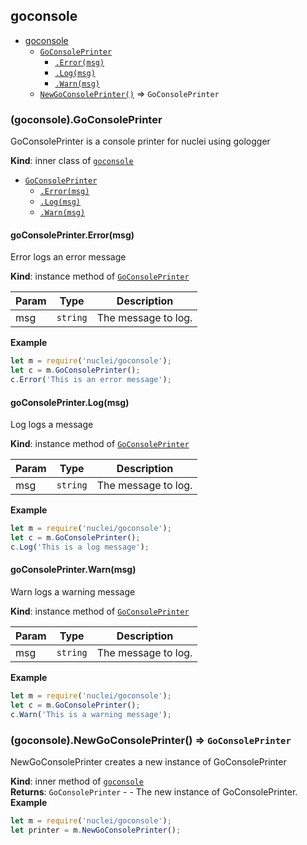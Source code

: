 <a name="module_goconsole"></a>

## goconsole

* [goconsole](#module_goconsole)
    * [`GoConsolePrinter`](#module_goconsole..GoConsolePrinter)
        * [`.Error(msg)`](#module_goconsole..GoConsolePrinter+Error)
        * [`.Log(msg)`](#module_goconsole..GoConsolePrinter+Log)
        * [`.Warn(msg)`](#module_goconsole..GoConsolePrinter+Warn)
    * [`NewGoConsolePrinter()`](#module_goconsole..NewGoConsolePrinter) ⇒ <code>GoConsolePrinter</code>

<a name="module_goconsole..GoConsolePrinter"></a>

### (goconsole).GoConsolePrinter
GoConsolePrinter is a console printer for nuclei using gologger

**Kind**: inner class of [<code>goconsole</code>](#module_goconsole)  

* [`GoConsolePrinter`](#module_goconsole..GoConsolePrinter)
    * [`.Error(msg)`](#module_goconsole..GoConsolePrinter+Error)
    * [`.Log(msg)`](#module_goconsole..GoConsolePrinter+Log)
    * [`.Warn(msg)`](#module_goconsole..GoConsolePrinter+Warn)

<a name="module_goconsole..GoConsolePrinter+Error"></a>

#### goConsolePrinter.Error(msg)
Error logs an error message

**Kind**: instance method of [<code>GoConsolePrinter</code>](#module_goconsole..GoConsolePrinter)  

| Param | Type | Description |
| --- | --- | --- |
| msg | <code>string</code> | The message to log. |

**Example**  
```js
let m = require('nuclei/goconsole');
let c = m.GoConsolePrinter();
c.Error('This is an error message');
```
<a name="module_goconsole..GoConsolePrinter+Log"></a>

#### goConsolePrinter.Log(msg)
Log logs a message

**Kind**: instance method of [<code>GoConsolePrinter</code>](#module_goconsole..GoConsolePrinter)  

| Param | Type | Description |
| --- | --- | --- |
| msg | <code>string</code> | The message to log. |

**Example**  
```js
let m = require('nuclei/goconsole');
let c = m.GoConsolePrinter();
c.Log('This is a log message');
```
<a name="module_goconsole..GoConsolePrinter+Warn"></a>

#### goConsolePrinter.Warn(msg)
Warn logs a warning message

**Kind**: instance method of [<code>GoConsolePrinter</code>](#module_goconsole..GoConsolePrinter)  

| Param | Type | Description |
| --- | --- | --- |
| msg | <code>string</code> | The message to log. |

**Example**  
```js
let m = require('nuclei/goconsole');
let c = m.GoConsolePrinter();
c.Warn('This is a warning message');
```
<a name="module_goconsole..NewGoConsolePrinter"></a>

### (goconsole).NewGoConsolePrinter() ⇒ <code>GoConsolePrinter</code>
NewGoConsolePrinter creates a new instance of GoConsolePrinter

**Kind**: inner method of [<code>goconsole</code>](#module_goconsole)  
**Returns**: <code>GoConsolePrinter</code> - - The new instance of GoConsolePrinter.  
**Example**  
```js
let m = require('nuclei/goconsole'); 
let printer = m.NewGoConsolePrinter();
```
